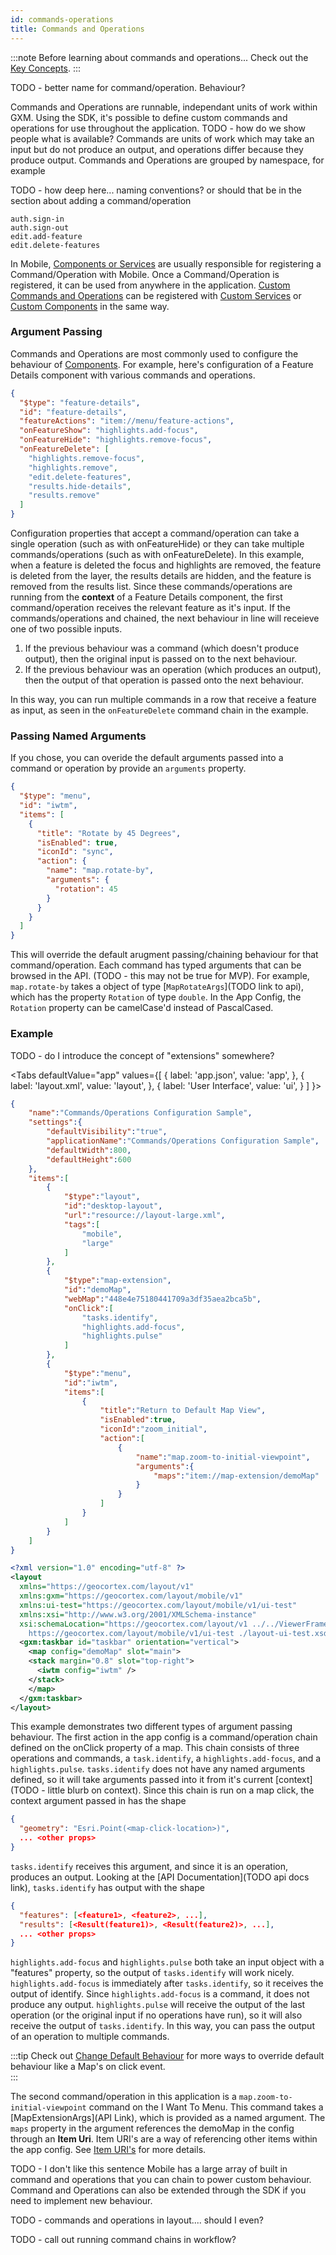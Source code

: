 ```yaml
---
id: commands-operations
title: Commands and Operations
---
```


:::note Before learning about commands and operations...
Check out the [Key Concepts](/docs/mobile/concepts/key-concepts).
:::

TODO - better name for command/operation. Behaviour?


Commands and Operations are runnable, independant units of work within GXM. Using the SDK, it's possible to define custom commands and operations for use throughout the application. TODO - how do we show people what is available? Commands are units of work which may take an input but do not produce an output, and operations differ because they produce output. Commands and Operations are grouped by namespace, for example

TODO - how deep here... naming conventions? or should that be in the section about adding a command/operation

```
auth.sign-in
auth.sign-out
edit.add-feature
edit.delete-features
```

In Mobile, [Components or Services](/docs/mobile/concepts/components-services) are usually responsible for registering a Command/Operation with Mobile. Once a Command/Operation is registered, it can be used from anywhere in the application. [Custom Commands and Operations](/docs/mobile/use-cases/implement-command-operation) can be registered with [Custom Services](/docs/mobile/use-cases/implement-background-service) or [Custom Components](/docs/mobile/use-cases/implement-component-with-ui) in the same way.

### Argument Passing

Commands and Operations are most commonly used to configure the behaviour of [Components](./components). For example, here's configuration of a Feature Details component with various commands and operations.

```json
{
  "$type": "feature-details",
  "id": "feature-details",
  "featureActions": "item://menu/feature-actions",
  "onFeatureShow": "highlights.add-focus",
  "onFeatureHide": "highlights.remove-focus",
  "onFeatureDelete": [
    "highlights.remove-focus",
    "highlights.remove",
    "edit.delete-features",
    "results.hide-details",
    "results.remove"
  ]
}
```

Configuration properties that accept a command/operation can take a single operation (such as with onFeatureHide) or they can take multiple commands/operations (such as with onFeatureDelete). In this example, when a feature is deleted the focus and highlights are removed, the feature is deleted from the layer, the results details are hidden, and the feature is removed from the results list. Since these commands/operations are running from the **context** of a Feature Details component, the first command/operation receives the relevant feature as it's input. If the commands/operations and chained, the next behaviour in line will receieve one of two possible inputs.

1. If the previous behaviour was a command (which doesn't produce output), then the original input is passed on to the next behaviour.
2. If the previous behaviour was an operation (which produces an output), then the output of that operation is passed onto the next behaviour.

In this way, you can run multiple commands in a row that receive a feature as input, as seen in the `onFeatureDelete` command chain in the example. 

### Passing Named Arguments

If you chose, you can overide the default arguments passed into a command or operation by provide an `arguments` property.

```json
{
  "$type": "menu",
  "id": "iwtm",
  "items": [
    {
      "title": "Rotate by 45 Degrees",
      "isEnabled": true,
      "iconId": "sync",
      "action": {
        "name": "map.rotate-by",
        "arguments": {
          "rotation": 45
        }
      }
    }
  ]
}
```

This will override the default arugment passing/chaining behaviour for that command/operation. Each command has typed arguments that can be browsed in the API. (TODO - this may not be true for MVP). For example, `map.rotate-by` takes a object of type [`MapRotateArgs`](TODO link to api), which has the property `Rotation` of type `double`. In the App Config, the `Rotation` property can be camelCase'd instead of PascalCased.  

### Example

TODO - do I introduce the concept of "extensions" somewhere?

<Tabs
  defaultValue="app"
  values={[
    { label: 'app.json', value: 'app', },
    { label: 'layout.xml', value: 'layout', },
    { label: 'User Interface', value: 'ui', }
  ]
}>
<TabItem value="app">

```json
{
    "name":"Commands/Operations Configuration Sample",
    "settings":{
        "defaultVisibility":"true",
        "applicationName":"Commands/Operations Configuration Sample",
        "defaultWidth":800,
        "defaultHeight":600
    },
    "items":[
        {
            "$type":"layout",
            "id":"desktop-layout",
            "url":"resource://layout-large.xml",
            "tags":[
                "mobile",
                "large"
            ]
        },
        {
            "$type":"map-extension",
            "id":"demoMap",
            "webMap":"448e4e75180441709a3df35aea2bca5b",
            "onClick":[
                "tasks.identify",
                "highlights.add-focus",
                "highlights.pulse"
            ]
        },
        {
            "$type":"menu",
            "id":"iwtm",
            "items":[
                {
                    "title":"Return to Default Map View",
                    "isEnabled":true,
                    "iconId":"zoom_initial",
                    "action":[
                        {
                            "name":"map.zoom-to-initial-viewpoint",
                            "arguments":{
                                "maps":"item://map-extension/demoMap"
                            }
                        }
                    ]
                }
            ]
        }
    ]
}
  ```

</TabItem>
<TabItem value="layout">

```xml
<?xml version="1.0" encoding="utf-8" ?>
<layout
  xmlns="https://geocortex.com/layout/v1"
  xmlns:gxm="https://geocortex.com/layout/mobile/v1"
  xmlns:ui-test="https://geocortex.com/layout/mobile/v1/ui-test"
  xmlns:xsi="http://www.w3.org/2001/XMLSchema-instance"
  xsi:schemaLocation="https://geocortex.com/layout/v1 ../../ViewerFramework/layout/layout-mobile.xsd
	https://geocortex.com/layout/mobile/v1/ui-test ./layout-ui-test.xsd">
  <gxm:taskbar id="taskbar" orientation="vertical">
    <map config="demoMap" slot="main">
    <stack margin="0.8" slot="top-right">
      <iwtm config="iwtm" />
    </stack>
    </map>
  </gxm:taskbar>
</layout>
```

</TabItem>
<TabItem value="ui">
  <DemoVideo src="/video/commands-operations-demo.webm" />
</TabItem>
</Tabs>

This example demonstrates two different types of argument passing behaviour. The first action in the app config is a command/operation chain defined on the onClick property of a map. This chain consists of three operations and commands, a `task.identify`, a `highlights.add-focus`, and a `highlights.pulse`. `tasks.identify` does not have any named arguments defined, so it will take arguments passed into it from it's current [context](TODO - little blurb on context). Since this chain is run on a map click, the context argument passed in has the shape 
```json
{
  "geometry": "Esri.Point(<map-click-location>)",
  ... <other props>
}
```
`tasks.identify` receives this argument, and since it is an operation, produces an output. Looking at the [API Documentation](TODO api docs link), `tasks.identify` has output with the shape
```json
{
  "features": [<feature1>, <feature2>, ...],
  "results": [<Result(feature1)>, <Result(feature2)>, ...],
  ... <other props>
}
```
`highlights.add-focus` and `highlights.pulse` both take an input object with a "features" property, so the output of `tasks.identify` will work nicely. `highlights.add-focus` is immediately after `tasks.identify`, so it receives the output of identify. Since `highlights.add-focus` is a command, it does not produce any output. `highlights.pulse` will receive the output of the last operation (or the original input if no operations have run), so it will also receive the output of `tasks.identify`. In this way, you can pass the output of an operation to multiple commands.

:::tip 
Check out [Change Default Behaviour](/docs/mobile/use-cases/change-default-behaviour) for more ways to override default behaviour like a Map's on click event.  
:::

The second command/operation in this application is a `map.zoom-to-initial-viewpoint` command on the I Want To Menu. This command takes a [MapExtensionArgs](API Link), which is provided as a named argument. The `maps` property in the argument references the demoMap in the config through an **Item Uri**. Item URI's are a way of referencing other items within the app config. See [Item URI's](./advanced-config#item-uris) for more details. 

TODO - I don't like this sentence
Mobile has a large array of built in command and operations that you can chain to power custom behaviour. Command and Operations can also be extended through the SDK if you need to implement new behaviour. 

<UseCaseContainer>
    <UseCaseCard
        title="Commands and Operations Schema"
        description="Check out the available commands and operations."
        link="/docs/mobile/api/commands-operations"
    />
    <UseCaseCard
        title="Configure Commands and Operations"
        description="Change built in behaviour or add new behaviour using App Configuration and Layout."
        link="/docs/mobile/concepts/app-config"
    />
    <UseCaseCard
        title="Build your own Commands and Operations"
        description="Use the SDK to implement custom Commands and Operations."
        link="/docs/mobile/use-cases/custom-command-operation"
    />
</UseCaseContainer>

TODO - commands and operations in layout.... should I even?

TODO - call out running command chains in workflow?